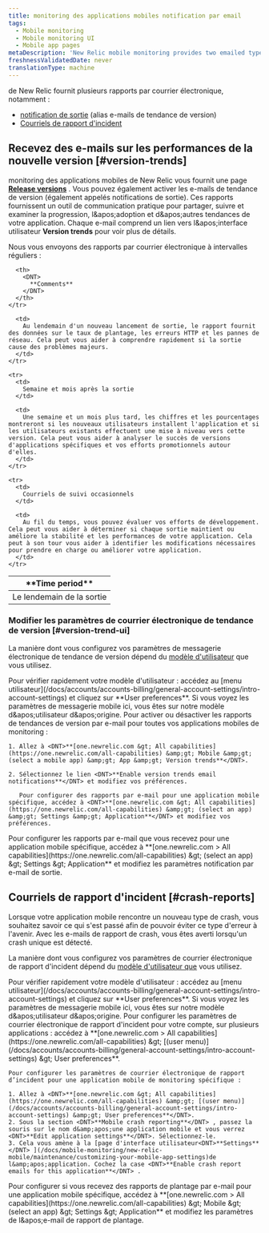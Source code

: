 ```yaml
---
title: monitoring des applications mobiles notification par email
tags:
  - Mobile monitoring
  - Mobile monitoring UI
  - Mobile app pages
metaDescription: 'New Relic mobile monitoring provides two emailed types of reports: version trend emails (aka release notifications) and crash report emails.'
freshnessValidatedDate: never
translationType: machine
---
```


<InlinePopover type="mobile" />de New Relic fournit plusieurs rapports par courrier électronique, notamment :

* [notification de sortie](#version-trends) (alias e-mails de tendance de version)
* [Courriels de rapport d'incident](#crash-reports)

## Recevez des e-mails sur les performances de la nouvelle version [#version-trends]

monitoring des applications mobiles de New Relic vous fournit une page [<DNT>**Release versions**</DNT>](/docs/mobile-monitoring/mobile-monitoring-ui/mobile-app-pages/release-versions-page) . Vous pouvez également activer les e-mails de tendance de version (également appelés notifications de sortie). Ces rapports fournissent un outil de communication pratique pour partager, suivre et examiner la progression, l&amp;apos;adoption et d&amp;apos;autres tendances de votre application. Chaque e-mail comprend un lien vers l&amp;apos;interface utilisateur <DNT>**Version trends**</DNT> pour voir plus de détails.

Nous vous envoyons des rapports par courrier électronique à intervalles réguliers :

<table>
  <thead>
    <tr>
      <th style={{ width: "200px" }}>
        <DNT>
          **Time period**
        </DNT>
      </th>

      <th>
        <DNT>
          **Comments**
        </DNT>
      </th>
    </tr>
  </thead>

  <tbody>
    <tr>
      <td>
        Le lendemain de la sortie
      </td>

      <td>
        Au lendemain d'un nouveau lancement de sortie, le rapport fournit des données sur le taux de plantage, les erreurs HTTP et les pannes de réseau. Cela peut vous aider à comprendre rapidement si la sortie cause des problèmes majeurs.
      </td>
    </tr>

    <tr>
      <td>
        Semaine et mois après la sortie
      </td>

      <td>
        Une semaine et un mois plus tard, les chiffres et les pourcentages montreront si les nouveaux utilisateurs installent l'application et si les utilisateurs existants effectuent une mise à niveau vers cette version. Cela peut vous aider à analyser le succès de versions d'applications spécifiques et vos efforts promotionnels autour d'elles.
      </td>
    </tr>

    <tr>
      <td>
        Courriels de suivi occasionnels
      </td>

      <td>
        Au fil du temps, vous pouvez évaluer vos efforts de développement. Cela peut vous aider à déterminer si chaque sortie maintient ou améliore la stabilité et les performances de votre application. Cela peut à son tour vous aider à identifier les modifications nécessaires pour prendre en charge ou améliorer votre application.
      </td>
    </tr>
  </tbody>
</table>

### Modifier les paramètres de courrier électronique de tendance de version [#version-trend-ui]

La manière dont vous configurez vos paramètres de messagerie électronique de tendance de version dépend du [modèle d'utilisateur](/docs/accounts/original-accounts-billing/original-users-roles/overview-user-models) que vous utilisez.

<Callout variant="tip">
  Pour vérifier rapidement votre modèle d'utilisateur : accédez au [menu utilisateur](/docs/accounts/accounts-billing/general-account-settings/intro-account-settings) et cliquez sur <DNT>**User preferences**</DNT>. Si vous voyez les paramètres de messagerie mobile ici, vous êtes sur notre modèle d&amp;apos;utilisateur d&amp;apos;origine.
</Callout>

<CollapserGroup>
  <Collapser id="original-user-version-trends" title="E-mails de version (modèle d'utilisateur d'origine)">
    Pour activer ou désactiver les rapports de tendances de version par e-mail pour toutes vos applications mobiles de monitoring :

    1. Allez à <DNT>**[one.newrelic.com &gt; All capabilities](https://one.newrelic.com/all-capabilities) &amp;gt; Mobile &amp;gt; (select a mobile app) &amp;gt; App &amp;gt; Version trends**</DNT>.

    2. Sélectionnez le lien <DNT>**Enable version trends email notifications**</DNT> et modifiez vos préférences.

       Pour configurer des rapports par e-mail pour une application mobile spécifique, accédez à <DNT>**[one.newrelic.com &gt; All capabilities](https://one.newrelic.com/all-capabilities) &amp;gt; (select an app) &amp;gt; Settings &amp;gt; Application**</DNT> et modifiez vos préférences.
  </Collapser>

  <Collapser id="new-relic-one-user-version-trends" title="E-mails de version (modèle d'utilisateur plus récent)">
    Pour configurer les rapports par e-mail que vous recevez pour une application mobile spécifique, accédez à <DNT>**[one.newrelic.com &gt; All capabilities](https://one.newrelic.com/all-capabilities) &amp;gt; (select an app) &amp;gt; Settings &amp;gt; Application**</DNT> et modifiez les paramètres notification par e-mail de sortie.
  </Collapser>
</CollapserGroup>

## Courriels de rapport d'incident [#crash-reports]

Lorsque votre application mobile rencontre un nouveau type de crash, vous souhaitez savoir ce qui s'est passé afin de pouvoir éviter ce type d'erreur à l'avenir. Avec les e-mails de rapport de crash, vous êtes averti lorsqu'un crash unique est détecté.

La manière dont vous configurez vos paramètres de courrier électronique de rapport d'incident dépend du [modèle d'utilisateur que](/docs/accounts/original-accounts-billing/original-users-roles/overview-user-models) vous utilisez.

<Callout variant="tip">
  Pour vérifier rapidement votre modèle d'utilisateur : accédez au [menu utilisateur](/docs/accounts/accounts-billing/general-account-settings/intro-account-settings) et cliquez sur <DNT>**User preferences**</DNT>. Si vous voyez les paramètres de messagerie mobile ici, vous êtes sur notre modèle d&amp;apos;utilisateur d&amp;apos;origine.
</Callout>

<CollapserGroup>
  <Collapser id="original-user-crash-emails" title="Courriels de crash (modèle d'utilisateur d'origine)">
    Pour configurer les paramètres de courrier électronique de rapport d'incident pour votre compte, sur plusieurs applications : accédez à <DNT>**[one.newrelic.com &gt; All capabilities](https://one.newrelic.com/all-capabilities) &amp;gt; [(user menu)](/docs/accounts/accounts-billing/general-account-settings/intro-account-settings) &amp;gt; User preferences**</DNT>.

    Pour configurer les paramètres de courrier électronique de rapport d’incident pour une application mobile de monitoring spécifique :

    1. Allez à <DNT>**[one.newrelic.com &gt; All capabilities](https://one.newrelic.com/all-capabilities) &amp;gt; [(user menu)](/docs/accounts/accounts-billing/general-account-settings/intro-account-settings) &amp;gt; User preferences**</DNT>.
    2. Sous la section <DNT>**Mobile crash reporting**</DNT> , passez la souris sur le nom d&amp;apos;une application mobile et vous verrez <DNT>**Edit application settings**</DNT>. Sélectionnez-le.
    3. Cela vous amène à la [page d'interface utilisateur<DNT>**Settings**</DNT> ](/docs/mobile-monitoring/new-relic-mobile/maintenance/customizing-your-mobile-app-settings)de l&amp;apos;application. Cochez la case <DNT>**Enable crash report emails for this application**</DNT> .
  </Collapser>

  <Collapser id="new-relic-one-user-crash-emails" title="E-mails de crash (nouveau modèle d'utilisateur)">
    Pour configurer si vous recevez des rapports de plantage par e-mail pour une application mobile spécifique, accédez à <DNT>**[one.newrelic.com &gt; All capabilities](https://one.newrelic.com/all-capabilities) &amp;gt; Mobile &amp;gt; (select an app) &amp;gt; Settings &amp;gt; Application**</DNT> et modifiez les paramètres de l&amp;apos;e-mail de rapport de plantage.
  </Collapser>
</CollapserGroup>